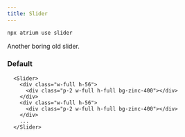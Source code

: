 ```yaml
---
title: Slider
---
```



```bash
npx atrium use slider
```

Another boring old slider.


<div class="not-content">
  <Slider client:load>
    <div class="flex-none w-full h-[400px] p-2">
      <div class="w-full h-full bg-zinc-400"></div>
    </div>
    <div class="flex-none w-full h-[400px] p-2">
      <div class="w-full h-full bg-zinc-400"></div>
    </div>
    <div class="flex-none w-full h-[400px] p-2">
      <div class="w-full h-full bg-zinc-400"></div>
    </div>
  </Slider>
</div>

### Default
```tsx
  <Slider>
    <div class="w-full h-56">
      <div class="p-2 w-full h-full bg-zinc-400"></div>
    </div>
    <div class="w-full h-56">
      <div class="p-2 w-full h-full bg-zinc-400"></div>
    </div>
    ...
  </Slider>
```
